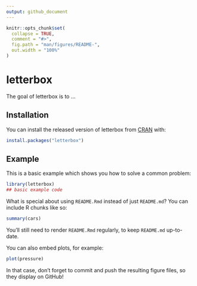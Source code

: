 ```yaml
---
output: github_document
---
```


<!-- README.md is generated from README.Rmd. Please edit that file -->

```r
knitr::opts_chunk$set(
  collapse = TRUE,
  comment = "#>",
  fig.path = "man/figures/README-",
  out.width = "100%"
)
```

# letterbox

<!-- badges: start -->
<!-- badges: end -->

The goal of letterbox is to ...

## Installation

You can install the released version of letterbox from [CRAN](https://CRAN.R-project.org) with:

``` r
install.packages("letterbox")
```

## Example

This is a basic example which shows you how to solve a common problem:

```r
library(letterbox)
## basic example code
```

What is special about using `README.Rmd` instead of just `README.md`? You can include R chunks like so:

```r
summary(cars)
```

You'll still need to render `README.Rmd` regularly, to keep `README.md` up-to-date.

You can also embed plots, for example:

```r
plot(pressure)
```

In that case, don't forget to commit and push the resulting figure files, so they display on GitHub!
